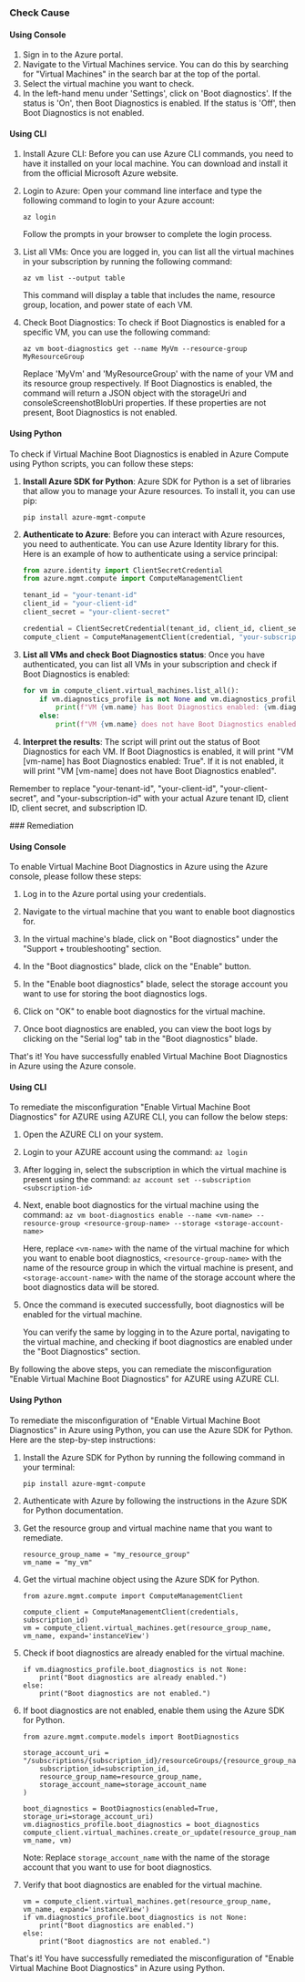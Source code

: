 

<Tabs><Tab title='Cause'>
### Check Cause

#### Using Console

1. Sign in to the Azure portal.
2. Navigate to the Virtual Machines service. You can do this by searching for "Virtual Machines" in the search bar at the top of the portal.
3. Select the virtual machine you want to check.
4. In the left-hand menu under 'Settings', click on 'Boot diagnostics'. If the status is 'On', then Boot Diagnostics is enabled. If the status is 'Off', then Boot Diagnostics is not enabled.

#### Using CLI

1. Install Azure CLI: Before you can use Azure CLI commands, you need to have it installed on your local machine. You can download and install it from the official Microsoft Azure website.

2. Login to Azure: Open your command line interface and type the following command to login to your Azure account:
   ```
   az login
   ```
   Follow the prompts in your browser to complete the login process.

3. List all VMs: Once you are logged in, you can list all the virtual machines in your subscription by running the following command:
   ```
   az vm list --output table
   ```
   This command will display a table that includes the name, resource group, location, and power state of each VM.

4. Check Boot Diagnostics: To check if Boot Diagnostics is enabled for a specific VM, you can use the following command:
   ```
   az vm boot-diagnostics get --name MyVm --resource-group MyResourceGroup
   ```
   Replace 'MyVm' and 'MyResourceGroup' with the name of your VM and its resource group respectively. If Boot Diagnostics is enabled, the command will return a JSON object with the storageUri and consoleScreenshotBlobUri properties. If these properties are not present, Boot Diagnostics is not enabled.

#### Using Python

To check if Virtual Machine Boot Diagnostics is enabled in Azure Compute using Python scripts, you can follow these steps:

1. **Install Azure SDK for Python**: Azure SDK for Python is a set of libraries that allow you to manage your Azure resources. To install it, you can use pip:
   ```
   pip install azure-mgmt-compute
   ```
2. **Authenticate to Azure**: Before you can interact with Azure resources, you need to authenticate. You can use Azure Identity library for this. Here is an example of how to authenticate using a service principal:
   ```python
   from azure.identity import ClientSecretCredential
   from azure.mgmt.compute import ComputeManagementClient

   tenant_id = "your-tenant-id"
   client_id = "your-client-id"
   client_secret = "your-client-secret"

   credential = ClientSecretCredential(tenant_id, client_id, client_secret)
   compute_client = ComputeManagementClient(credential, "your-subscription-id")
   ```
3. **List all VMs and check Boot Diagnostics status**: Once you have authenticated, you can list all VMs in your subscription and check if Boot Diagnostics is enabled:
   ```python
   for vm in compute_client.virtual_machines.list_all():
       if vm.diagnostics_profile is not None and vm.diagnostics_profile.boot_diagnostics is not None:
           print(f"VM {vm.name} has Boot Diagnostics enabled: {vm.diagnostics_profile.boot_diagnostics.enabled}")
       else:
           print(f"VM {vm.name} does not have Boot Diagnostics enabled")
   ```
4. **Interpret the results**: The script will print out the status of Boot Diagnostics for each VM. If Boot Diagnostics is enabled, it will print "VM [vm-name] has Boot Diagnostics enabled: True". If it is not enabled, it will print "VM [vm-name] does not have Boot Diagnostics enabled".

Remember to replace "your-tenant-id", "your-client-id", "your-client-secret", and "your-subscription-id" with your actual Azure tenant ID, client ID, client secret, and subscription ID.

</Tab>

<Tab title='Remediation'>
### Remediation

#### Using Console

To enable Virtual Machine Boot Diagnostics in Azure using the Azure console, please follow these steps:

1. Log in to the Azure portal using your credentials.

2. Navigate to the virtual machine that you want to enable boot diagnostics for.

3. In the virtual machine's blade, click on "Boot diagnostics" under the "Support + troubleshooting" section.

4. In the "Boot diagnostics" blade, click on the "Enable" button.

5. In the "Enable boot diagnostics" blade, select the storage account you want to use for storing the boot diagnostics logs.

6. Click on "OK" to enable boot diagnostics for the virtual machine.

7. Once boot diagnostics are enabled, you can view the boot logs by clicking on the "Serial log" tab in the "Boot diagnostics" blade.

That's it! You have successfully enabled Virtual Machine Boot Diagnostics in Azure using the Azure console.

#### Using CLI

To remediate the misconfiguration "Enable Virtual Machine Boot Diagnostics" for AZURE using AZURE CLI, you can follow the below steps:

1. Open the AZURE CLI on your system.

2. Login to your AZURE account using the command: `az login`

3. After logging in, select the subscription in which the virtual machine is present using the command: `az account set --subscription <subscription-id>`

4. Next, enable boot diagnostics for the virtual machine using the command: `az vm boot-diagnostics enable --name <vm-name> --resource-group <resource-group-name> --storage <storage-account-name>`

   Here, replace `<vm-name>` with the name of the virtual machine for which you want to enable boot diagnostics, `<resource-group-name>` with the name of the resource group in which the virtual machine is present, and `<storage-account-name>` with the name of the storage account where the boot diagnostics data will be stored.

5. Once the command is executed successfully, boot diagnostics will be enabled for the virtual machine.

   You can verify the same by logging in to the Azure portal, navigating to the virtual machine, and checking if boot diagnostics are enabled under the "Boot Diagnostics" section.

By following the above steps, you can remediate the misconfiguration "Enable Virtual Machine Boot Diagnostics" for AZURE using AZURE CLI.

#### Using Python

To remediate the misconfiguration of "Enable Virtual Machine Boot Diagnostics" in Azure using Python, you can use the Azure SDK for Python. Here are the step-by-step instructions:

1. Install the Azure SDK for Python by running the following command in your terminal:

   `pip install azure-mgmt-compute`

2. Authenticate with Azure by following the instructions in the Azure SDK for Python documentation.

3. Get the resource group and virtual machine name that you want to remediate.

   ```
   resource_group_name = "my_resource_group"
   vm_name = "my_vm"
   ```

4. Get the virtual machine object using the Azure SDK for Python.

   ```
   from azure.mgmt.compute import ComputeManagementClient

   compute_client = ComputeManagementClient(credentials, subscription_id)
   vm = compute_client.virtual_machines.get(resource_group_name, vm_name, expand='instanceView')
   ```

5. Check if boot diagnostics are already enabled for the virtual machine.

   ```
   if vm.diagnostics_profile.boot_diagnostics is not None:
       print("Boot diagnostics are already enabled.")
   else:
       print("Boot diagnostics are not enabled.")
   ```

6. If boot diagnostics are not enabled, enable them using the Azure SDK for Python.

   ```
   from azure.mgmt.compute.models import BootDiagnostics

   storage_account_uri = "/subscriptions/{subscription_id}/resourceGroups/{resource_group_name}/providers/Microsoft.Storage/storageAccounts/{storage_account_name}".format(
       subscription_id=subscription_id,
       resource_group_name=resource_group_name,
       storage_account_name=storage_account_name
   )

   boot_diagnostics = BootDiagnostics(enabled=True, storage_uri=storage_account_uri)
   vm.diagnostics_profile.boot_diagnostics = boot_diagnostics
   compute_client.virtual_machines.create_or_update(resource_group_name, vm_name, vm)
   ```

   Note: Replace `storage_account_name` with the name of the storage account that you want to use for boot diagnostics.

7. Verify that boot diagnostics are enabled for the virtual machine.

   ```
   vm = compute_client.virtual_machines.get(resource_group_name, vm_name, expand='instanceView')
   if vm.diagnostics_profile.boot_diagnostics is not None:
       print("Boot diagnostics are enabled.")
   else:
       print("Boot diagnostics are not enabled.")
   ```

That's it! You have successfully remediated the misconfiguration of "Enable Virtual Machine Boot Diagnostics" in Azure using Python.


</Tab>
</Tabs>